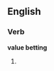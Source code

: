 ==English==

===Verb===
'''value betting'''

# {{present participle of|value bet}}
{{count page|[[Wiktionary:Page count]]}}